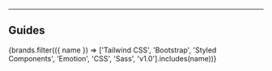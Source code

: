 
---

## Guides
<IconButtons url="/guide/migration">
    {brands.filter(({ name }) => ['Tailwind CSS', 'Bootstrap', 'Styled Components', 'Emotion', 'CSS', 'Sass', 'v1.0'].includes(name))}
</IconButtons>